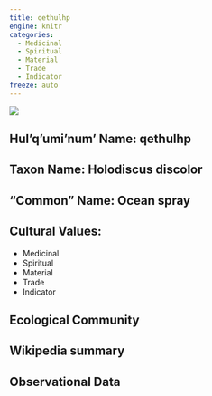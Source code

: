 ```yaml
---
title: qethulhp
engine: knitr
categories:
  - Medicinal
  - Spiritual
  - Material
  - Trade
  - Indicator
freeze: auto
---
```

![](https://inaturalist-open-data.s3.amazonaws.com/photos/41885248/medium.jpg)

## **Hul'q'umi'num' Name**: qethulhp
## **Taxon Name**: Holodiscus discolor
## **"Common" Name**: Ocean spray
## **Cultural Values**:

  - Medicinal
  - Spiritual
  - Material
  - Trade
  - Indicator

## **Ecological Community**
## **Wikipedia summary**
## **Observational Data**
